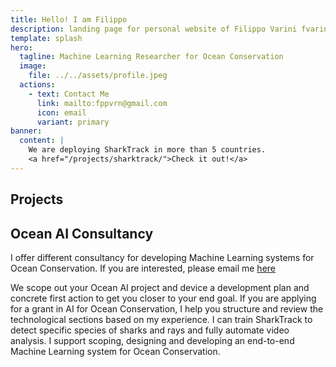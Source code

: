 ```yaml
---
title: Hello! I am Filippo
description: landing page for personal website of Filippo Varini fvarini
template: splash
hero:
  tagline: Machine Learning Researcher for Ocean Conservation
  image:
    file: ../../assets/profile.jpeg
  actions:
    - text: Contact Me
      link: mailto:fppvrn@gmail.com
      icon: email
      variant: primary
banner:
  content: |
    We are deploying SharkTrack in more than 5 countries.
    <a href="/projects/sharktrack/">Check it out!</a>
---
```



## Projects


<CardGrid stagger>
	<LinkCard
	title="🦈 SharkTrack"
	description="An AI-Enhanced Pipeline to analyse videos (BRUVS) of Sharks and Rays in near-instant time."
	href="/projects/sharktrack/"
	target="_blank"
	/>
	<LinkCard
	title="🌎 Climate Pre Accelerator"
	description="I founded a university accelerator that launched 30 climate tech startups so far."
	href="https://www.forbes.com/sites/mariannelehnis/2023/03/02/why-imperial-college-launched-a-climatetech-pre-accelerator/"
	target="_blank"
	/>
	<LinkCard
	title="📈 CDR.FYI"
	description="A data dashboard bringing transparency to the Carbon Dioxide Removal (CDR) market."
	href="https://www.cdr.fyi/"
	target="_blank"
	back
	/>
</CardGrid>

## Ocean AI Consultancy

I offer different consultancy for developing Machine Learning systems for Ocean Conservation. If you are interested, please email me [here](mailto:fppvrn@gmail.com)


<CardGrid stagger>
	<Card title="Scoping" icon="magnifier">We scope out your Ocean AI project and device a development plan and concrete first action to get you closer to your end goal.</Card>
	<Card title="Grant Writing" icon="open-book">If you are applying for a grant in AI for Ocean Conservation, I help you structure and review the technological sections based on my experience.</Card>
	<Card title="Custom SharkTrack Deployment" icon="laptop">I can train SharkTrack to detect specific species of sharks and rays and fully automate video analysis.</Card>
	<Card title="Full Ocean AI Project" icon="rocket">I support scoping, designing and developing an end-to-end Machine Learning system for Ocean Conservation.</Card>
</CardGrid>